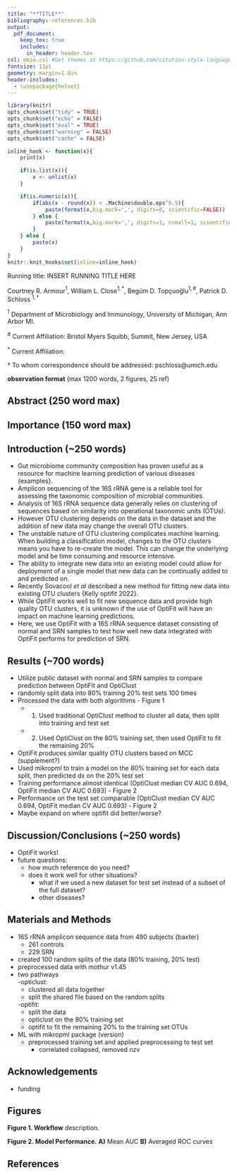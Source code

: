 ```yaml
---
title: "**TITLE**"
bibliography: references.bib
output:
  pdf_document:
    keep_tex: true
    includes:
      in_header: header.tex
csl: mbio.csl #Get themes at https://github.com/citation-style-language/styles
fontsize: 11pt
geometry: margin=1.0in
header-includes:
  - \usepackage{helvet}
---
```



```r
library(knitr)
opts_chunk$set("tidy" = TRUE)
opts_chunk$set("echo" = FALSE)
opts_chunk$set("eval" = TRUE)
opts_chunk$set("warning" = FALSE)
opts_chunk$set("cache" = FALSE)

inline_hook <- function(x){
	print(x)

	if(is.list(x)){
		x <- unlist(x)
	}

	if(is.numeric(x)){
		if(abs(x - round(x)) < .Machine$double.eps^0.5){
			paste(format(x,big.mark=',', digits=0, scientific=FALSE))
		} else {
			paste(format(x,big.mark=',', digits=1, nsmall=1, scientific=FALSE))
		}
	} else {
    	paste(x)      
	}
}
knitr::knit_hooks$set(inline=inline_hook)
```



\vspace{20mm}

Running title: INSERT RUNNING TITLE HERE

\vspace{20mm}


Courtney R. Armour${^1}$, William L. Close$^{1,*}$, Begüm D. Topçuoğlu$^{1,\#}$, Patrick D. Schloss $^{1,\dagger}$

\vspace{5mm}

${^1}$ Department of Microbiology and Immunology, University of Michigan, Ann Arbor MI.

${^\#}$ Current Affiliation: Bristol Myers Squibb, Summit, New Jersey, USA   

${^*}$ Current Affiliation:

\vspace{20mm}

$\dagger$ To whom correspondence should be addressed: pschloss@umich.edu  

\vspace{20mm}

**observation format** (max 1200 words, 2 figures, 25 ref)

\newpage

\linenumbers


## Abstract (250 word max)

## Importance (150 word max)


\newpage

## Introduction (~250 words)  
- Gut microbiome community composition has proven useful as a resource for machine learning prediction of various diseases {examples}. 
- Amplicon sequencing of the 16S rRNA gene is a reliable tool for assessing the taxonomic composition of microbial communities. 
- Analysis of 16S rRNA sequence data generally relies on clustering of sequences based on similarity into operational taxonomic units (OTUs).
- However OTU clustering depends on the data in the dataset and the addition of new data may change the overall OTU clusters. 
- The unstable nature of OTU clustering complicates machine learning. When building a classification model, changes to the OTU clusters means you have to re-create the model. This can change the underlying model and be time consuming and resource intensive. 
- The ability to integrate new data into an existing model could allow for deployment of a single model that new data can be continually added to and predicted on.
- Recently Sovacool *et al* described a new method for fitting new data into existing OTU clusters {Kelly optifit 2022}. 
- While OptiFit works well to fit new sequence data and provide high quality OTU clusters, it is unknown if the use of OptiFit will have an impact on machine learning predictions.
- Here, we use OptiFit with a 16S rRNA sequence dataset consisting of normal and SRN samples to test how well new data integrated with OptiFit performs for prediction of SRN. 

## Results (~700 words)
- Utilize public dataset with normal and SRN samples to compare prediction between OptiFit and OptiClust
- randomly split data into 80% training 20% test sets 100 times
- Processed the data with both algorithms - Figure 1
  - 1. Used traditional OptiClust method to cluster all data, then split into training and test set
  - 2. Used OptiClust on the 80% training set, then used OptiFit to fit the remaining 20%
- OptiFit produces similar quality OTU clusters based on MCC (supplement?)
- Used mikropml to train a model on the 80% training set for each data split, then predicted dx on the 20% test set
- Training performance almost identical (OptiClust median CV AUC 0.694, OptiFit median CV AUC 0.693) - Figure 2
- Performance on the test set comparable (OptiClust median CV AUC 0.694, OptiFit median CV AUC 0.693) - Figure 2
- Maybe expand on where optifit did better/worse?

## Discussion/Conclusions (~250 words)
- OptiFit works!
- future questions:
  - how much reference do you need?
  - does it work well for other situations?
    - what if we used a new dataset for test set instead of a subset of the full dataset?
    - other diseases?

## Materials and Methods
- 16S rRNA amplicon sequence data from 490 subjects {baxter}
  - 261 controls
  - 229 SRN
- created 100 random splits of the data (80% training, 20% test)
- preprocessed data with mothur v1.45
- two pathways  
  -opticlust:  
    - clustered all data together
    - split the shared file based on the random splits  
    
  -optifit:  
    - split the data
    - opticlust on the 80% training set
    - optifit to fit the remaining 20% to the training set OTUs
- ML with mikropml package (version)
  - preprocessed training set and applied preprocessing to test set
    - correlated collapsed, removed nzv


## Acknowledgements
- funding

\newpage

## Figures

**Figure 1. Workflow** description. 

**Figure 2. Model Performance.** **A)** Mean AUC **B)** Averaged ROC curves


\newpage

## References
